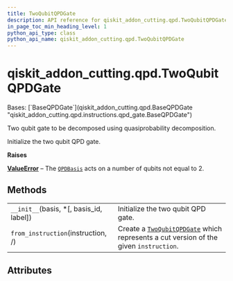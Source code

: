 ```yaml
---
title: TwoQubitQPDGate
description: API reference for qiskit_addon_cutting.qpd.TwoQubitQPDGate
in_page_toc_min_heading_level: 1
python_api_type: class
python_api_name: qiskit_addon_cutting.qpd.TwoQubitQPDGate
---
```


<span id="qiskit-addon-cutting-qpd-twoqubitqpdgate" />

# qiskit\_addon\_cutting.qpd.TwoQubitQPDGate

<Class id="qiskit_addon_cutting.qpd.TwoQubitQPDGate" isDedicatedPage={true} github="https://github.com/Qiskit/qiskit-addon-cutting/tree/stable/0.9/qiskit_addon_cutting/qpd/instructions/qpd_gate.py" signature="TwoQubitQPDGate(basis, *, basis_id=None, label=None)" modifiers="class">
  Bases: [`BaseQPDGate`](qiskit_addon_cutting.qpd.BaseQPDGate "qiskit_addon_cutting.qpd.instructions.qpd_gate.BaseQPDGate")

  Two qubit gate to be decomposed using quasiprobability decomposition.

  Initialize the two qubit QPD gate.

  **Raises**

  [**ValueError**](https://docs.python.org/3/library/exceptions.html#ValueError "(in Python v3.12)") – The [`QPDBasis`](qiskit_addon_cutting.qpd.QPDBasis "qiskit_addon_cutting.qpd.QPDBasis") acts on a number of qubits not equal to 2.

  ## Methods

  |                                            |                                                                                                                                                                               |
  | ------------------------------------------ | ----------------------------------------------------------------------------------------------------------------------------------------------------------------------------- |
  | `__init__`(basis, \*\[, basis\_id, label]) | Initialize the two qubit QPD gate.                                                                                                                                            |
  | `from_instruction`(instruction, /)         | Create a [`TwoQubitQPDGate`](#qiskit_addon_cutting.qpd.TwoQubitQPDGate "qiskit_addon_cutting.qpd.TwoQubitQPDGate") which represents a cut version of the given `instruction`. |

  ## Attributes

  |   |
  | - |
</Class>

